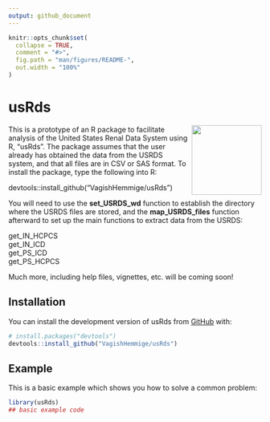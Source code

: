 ```yaml
---
output: github_document
---
```


<!-- README.md is generated from README.Rmd. Please edit that file -->

```r
knitr::opts_chunk$set(
  collapse = TRUE,
  comment = "#>",
  fig.path = "man/figures/README-",
  out.width = "100%"
)
```

# usRds

<!-- badges: start -->
<!-- badges: end -->

<img src="man/figures/logo.png" align="right" height="139" />

This is a prototype of an R package to facilitate analysis of the United States Renal Data System using R, "usRds".
The package assumes that the user already has obtained the data from the USRDS system, and that all files are in CSV or SAS format.
To install the package, type the following into R:

devtools::install_github("VagishHemmige/usRds")

You will need to use the **set_USRDS_wd** function to establish the directory where the USRDS files are stored, and the 
**map_USRDS_files** function afterward to set up the main functions to extract data from the USRDS:

get_IN_HCPCS  
get_IN_ICD  
get_PS_ICD  
get_PS_HCPCS  

Much more, including help files, vignettes, etc. will be coming soon!

## Installation

You can install the development version of usRds from [GitHub](https://github.com/) with:

``` r
# install.packages("devtools")
devtools::install_github("VagishHemmige/usRds")
```

## Example

This is a basic example which shows you how to solve a common problem:

```r
library(usRds)
## basic example code
```

